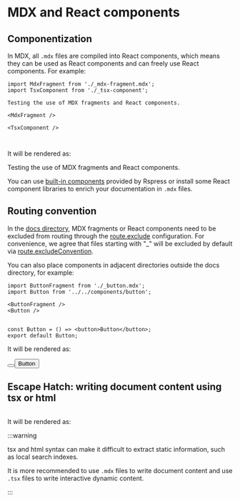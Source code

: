 # MDX and React components

## Componentization

In MDX, all `.mdx` files are compiled into React components, which means they can be used as React components and can freely use React components. For example:


<Tabs>
<Tab label="docs/index.mdx">

```mdx
import MdxFragment from './_mdx-fragment.mdx';
import TsxComponent from './_tsx-component';

Testing the use of MDX fragments and React components.

<MdxFragment />

<TsxComponent />
```

</Tab>

<Tab label="docs/_mdx-fragment.mdx">

```mdx file="./_mdx-fragment.mdx"

```

</Tab>

<Tab label="docs/_tsx-component.tsx">

```tsx file="./_tsx-component.tsx"

```

</Tab>

</Tabs>

It will be rendered as:


<Border>
Testing the use of MDX fragments and React components.

<MdxFragment />

<TsxComponent />
</Border>

You can use [built-in components](/guide/default-theme/components) provided by Rspress or install some React component libraries to enrich your documentation in `.mdx` files.

## Routing convention

In the [docs directory](/api/config/config-basic#root), MDX fragments or React components need to be excluded from routing through the [route.exclude](/api/config/config-basic#routeexclude) configuration. For convenience, we agree that files starting with "\_" will be excluded by default via [route.excludeConvention](/api/config/config-basic#routeexcludeconvention).

You can also place components in adjacent directories outside the docs directory, for example:

<Tabs>
<Tab label="docsite/docs/index.mdx">

```mdx
import ButtonFragment from './_button.mdx';
import Button from '../../components/button';

<ButtonFragment />
<Button />
```

</Tab>
<Tab label="docsite/docs/_button.mdx">

```mdx file="./_button.mdx"

```

</Tab>
<Tab label="docsite/components/button.tsx">

```tsx
const Button = () => <button>Button</button>;
export default Button;
```

</Tab>
</Tabs>

It will be rendered as:

<Border>


<Button />
<button>Button</button>

</Border>

## Escape Hatch: writing document content using tsx or html

```tsx file="./_escape-hatch.tsx" title="_escape-hatch.tsx"

```


It will be rendered as:

<Border>
  <EscapeHatch />
</Border>

:::warning

tsx and html syntax can make it difficult to extract static information, such as local search indexes.

It is more recommended to use `.mdx` files to write document content and use `.tsx` files to write interactive dynamic content.

:::
